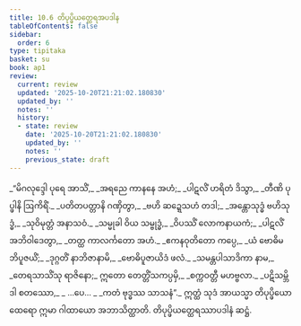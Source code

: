 ```yaml
---
title: 10.6 တိပုပ္ဖိယတ္ထေရအပဒါန
tableOfContents: false
sidebar:
  order: 6
type: tipitaka
basket: su
book: ap1
review:
  current: review
  updated: '2025-10-20T21:21:02.180830'
  updated_by: ''
  notes: ''
  history:
  - state: review
    date: '2025-10-20T21:21:02.180830'
    updated_by: ''
    notes: ''
    previous_state: draft
---
```



<DynamicBreadcrumb />


<ReviewStatus review={frontmatter.review} showDetails={true} />

<HypothesisAnnotation frontmatter={frontmatter} />

<Division number="31" book="ap1" e="ch" v="20" p="150">

<Paragraph number="1805" type="verses" book="ap1">
_“မိဂလုဒ္ဒေါ ပုရေ အာသိံ,_  
_အရညေ ကာနနေ အဟံ;_  
_ပါဋလိံ ဟရိတံ ဒိသွာ,_  
_တီဏိ ပုပ္ဖါနိ ဩကိရိံ._  

</Paragraph>

</Division>
<Division number="32" book="ap1" e="ch" v="20" p="150">

<Paragraph number="1806" type="verses" book="ap1">
_ပတိတပတ္တာနိ ဂဏှိတွာ,_  
_ဗဟိ ဆဍ္ဍေသဟံ တဒါ;_  
_အန္တောသုဒ္ဓံ ဗဟိသုဒ္ဓံ,_  
_သုဝိမုတ္တံ အနာသဝံ._  

</Paragraph>

</Division>
<Division number="33" book="ap1" e="ch" v="20" p="150">

<Paragraph number="1807" type="verses" book="ap1">
_သမ္မုခါ ဝိယ သမ္ဗုဒ္ဓံ,_  
_ဝိပဿိံ လောကနာယကံ;_  
_ပါဋလိံ အဘိဝါဒေတွာ,_  
_တတ္ထ ကာလင်္ကတော အဟံ._  

</Paragraph>

</Division>
<Division number="34" book="ap1" e="ch" v="20" p="150">

<Paragraph number="1808" type="verses" book="ap1">
_ဧကနဝုတိတော ကပ္ပေ,_  
_ယံ ဗောဓိမဘိပူဇယိံ;_  
_ဒုဂ္ဂတိံ နာဘိဇာနာမိ,_  
_ဗောဓိပူဇာယိဒံ ဖလံ._  

</Paragraph>

</Division>
<Division number="35" book="ap1" e="ch" v="20" p="150">

<Paragraph number="1809" type="verses" book="ap1">
_သမန္တပါသာဒိကာ နာမ,_  
_တေရသာသိံသု ရာဇိနော;_  
ဣတော တေတ္တိံသကပ္ပမှိ,_  
_စက္ကဝတ္တီ မဟဗ္ဗလာ._  

</Paragraph>

</Division>
<Division number="36" book="ap1" e="ch" v="20" p="150">

<Paragraph number="1810" type="verses" book="ap1">
_ပဋိသမ္ဘိဒါ စတဿော,_  
_ …ပေ… _  
_ကတံ ဗုဒ္ဓဿ သာသနံ”._  

</Paragraph>

<Paragraph number="1811" book="ap1">
ဣတ္ထံ သုဒံ အာယသ္မာ တိပုပ္ဖိယော ထေရော ဣမာ ဂါထာယော အဘာသိတ္ထာတိ.

</Paragraph>
</Division>

<Paragraph number="1812" type="center" book="ap1">
တိပုပ္ဖိယတ္ထေရဿာပဒါနံ ဆဋ္ဌံ.
</Paragraph>